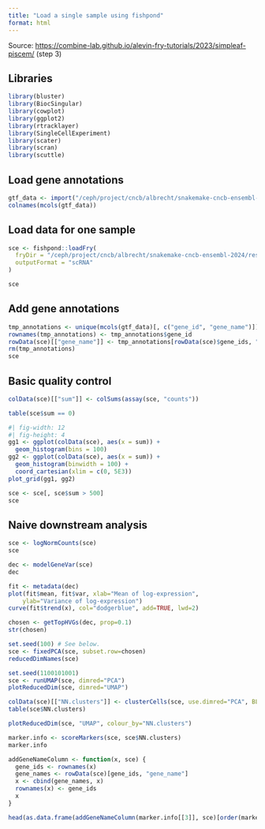 ```yaml
---
title: "Load a single sample using fishpond"
format: html
---
```


Source: <https://combine-lab.github.io/alevin-fry-tutorials/2023/simpleaf-piscem/> (step 3)

## Libraries

```r
library(bluster)
library(BiocSingular)
library(cowplot)
library(ggplot2)
library(rtracklayer)
library(SingleCellExperiment)
library(scater)
library(scran)
library(scuttle)
```

## Load gene annotations

```r
gtf_data <- import("/ceph/project/cncb/albrecht/snakemake-cncb-ensembl-2024/resources/genome/genome.gtf.gz")
colnames(mcols(gtf_data))
```

## Load data for one sample

```r
sce <- fishpond::loadFry(
  fryDir = "/ceph/project/cncb/albrecht/snakemake-cncb-ensembl-2024/results/alevin/WPPm024hrs_rep1/af_quant",
  outputFormat = "scRNA"
)
```

```r
sce
```

## Add gene annotations

```r
tmp_annotations <- unique(mcols(gtf_data)[, c("gene_id", "gene_name")])
rownames(tmp_annotations) <- tmp_annotations$gene_id
rowData(sce)[["gene_name"]] <- tmp_annotations[rowData(sce)$gene_ids, "gene_name"]
rm(tmp_annotations)
sce
```

## Basic quality control

```r
colData(sce)[["sum"]] <- colSums(assay(sce, "counts"))
```

```r
table(sce$sum == 0)
```

```r
#| fig-width: 12
#| fig-height: 4
gg1 <- ggplot(colData(sce), aes(x = sum)) +
  geom_histogram(bins = 100)
gg2 <- ggplot(colData(sce), aes(x = sum)) +
  geom_histogram(binwidth = 100) +
  coord_cartesian(xlim = c(0, 5E3))
plot_grid(gg1, gg2)
```

```r
sce <- sce[, sce$sum > 500]
sce
```


## Naive downstream analysis

```r
sce <- logNormCounts(sce)
sce
```

```r
dec <- modelGeneVar(sce)
dec
```

```r
fit <- metadata(dec)
plot(fit$mean, fit$var, xlab="Mean of log-expression",
    ylab="Variance of log-expression")
curve(fit$trend(x), col="dodgerblue", add=TRUE, lwd=2)
```

```r
chosen <- getTopHVGs(dec, prop=0.1)
str(chosen)
```

```r
set.seed(100) # See below.
sce <- fixedPCA(sce, subset.row=chosen) 
reducedDimNames(sce)
```

```r
set.seed(1100101001)
sce <- runUMAP(sce, dimred="PCA")
plotReducedDim(sce, dimred="UMAP")
```

```r
colData(sce)[["NN.clusters"]] <- clusterCells(sce, use.dimred="PCA", BLUSPARAM=NNGraphParam(k=20, cluster.fun="louvain"))
table(sce$NN.clusters)
```

```r
plotReducedDim(sce, "UMAP", colour_by="NN.clusters")
```

```r
marker.info <- scoreMarkers(sce, sce$NN.clusters)
marker.info
```

```r
addGeneNameColumn <- function(x, sce) {
  gene_ids <- rownames(x)
  gene_names <- rowData(sce)[gene_ids, "gene_name"]
  x <- cbind(gene_names, x)
  rownames(x) <- gene_ids
  x
}
```


```r
head(as.data.frame(addGeneNameColumn(marker.info[[3]], sce)[order(marker.info[[3]][["mean.logFC.cohen"]], decreasing=TRUE),]), 20)
```

